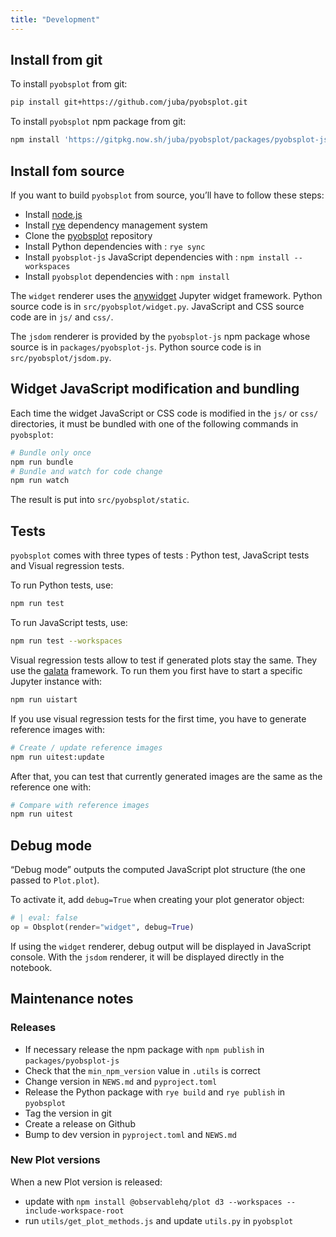 ```yaml
---
title: "Development"
---
```



## Install from git

To install `pyobsplot` from git:

```sh 
pip install git+https://github.com/juba/pyobsplot.git
```

To install `pyobsplot` npm package from git:

```sh
npm install 'https://gitpkg.now.sh/juba/pyobsplot/packages/pyobsplot-js?main'
```

## Install fom source

If you want to build `pyobsplot` from source, you'll have to follow these steps:

- Install [node.js](https://nodejs.org/en)
- Install [rye](https://rye.astral.sh/guide/installation/) dependency management system
- Clone the [pyobsplot](https://github.com/juba/pyobsplot) repository
- Install Python dependencies with : `rye sync`
- Install `pyobsplot-js` JavaScript dependencies with : `npm install --workspaces`
- Install `pyobsplot` dependencies with : `npm install`

The `widget` renderer uses the [anywidget](https://anywidget.dev) Jupyter widget framework. Python source code is in `src/pyobsplot/widget.py`. JavaScript and CSS source code are in `js/` and `css/`.

The `jsdom` renderer is provided by the `pyobsplot-js` npm package whose source is in `packages/pyobsplot-js`. Python source code is in `src/pyobsplot/jsdom.py`.

## Widget JavaScript modification and bundling

Each time the widget JavaScript or CSS code is modified in the `js/` or  `css/` directories, it must be bundled with one of the following commands in `pyobsplot`:

```sh
# Bundle only once
npm run bundle
# Bundle and watch for code change
npm run watch
```

The result is put into `src/pyobsplot/static`. 

## Tests

`pyobsplot` comes with three types of tests : Python test, JavaScript tests and Visual regression tests.

To run Python tests, use:

```sh
npm run test
```

To run JavaScript tests, use:

```sh
npm run test --workspaces
```

Visual regression tests allow to test if generated plots stay the same. They use the [galata](https://github.com/jupyterlab/jupyterlab/tree/master/galata) framework. To run them you first have to start a specific Jupyter instance with:

```sh
npm run uistart
```

If you use visual regression tests for the first time, you have to generate reference images with:

```sh
# Create / update reference images
npm run uitest:update
```

After that, you can test that currently generated images are the same as the reference one with:

```sh
# Compare with reference images
npm run uitest
```

## Debug mode

"Debug mode" outputs the computed JavaScript plot structure (the one passed to `Plot.plot`).

To activate it, add `debug=True` when creating your plot generator object:

```python
# | eval: false
op = Obsplot(render="widget", debug=True)
```

If using the `widget` renderer, debug output will be displayed in JavaScript console. With the `jsdom` renderer, it will be displayed directly in the notebook.


## Maintenance notes

### Releases

- If necessary release the npm package with `npm publish` in `packages/pyobsplot-js`
- Check that the `min_npm_version` value in `.utils` is correct
- Change version in `NEWS.md` and `pyproject.toml`
- Release the Python package with `rye build` and `rye publish` in `pyobsplot`
- Tag the version in git
- Create a release on Github
- Bump to dev version in `pyproject.toml` and `NEWS.md`

### New Plot versions

When a new Plot version is released:

- update with `npm install @observablehq/plot d3 --workspaces --include-workspace-root`
- run `utils/get_plot_methods.js` and update `utils.py` in `pyobsplot`